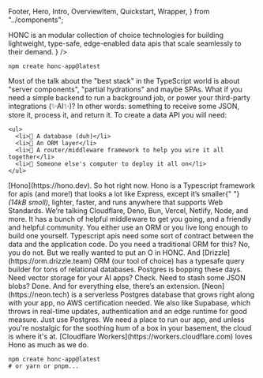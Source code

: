   Footer,
  Hero,
  Intro,
  OverviewItem,
  Quickstart,
  Wrapper,
} from "../components";

<Nav />

<main>
<Hero
  quote="It's 2024, I'm building a data API and I'm using TypeScript. What do I use?"
  citation={
    <>
      <abbr>HONC</abbr> is an modular collection of choice technologies for
      building lightweight, type-safe, edge-enabled data apis that scale
      seamlessly to their demand.
    </>
  }
/>

<Wrapper narrow>
  <GetStarted title="TL;DR">

  ```shell
  npm create honc-app@latest
  ```

  </GetStarted>
</Wrapper>

<Intro>
  <p>
    Most of the talk about the "best stack" in the TypeScript world is about
    "server components", "partial hydrations" and maybe SPAs. What if you need
    a simple backend to run a background job, or power your third-party
    integrations (✨AI✨)? In other words: something to receive some JSON,
    store it, process it, and return it. To create a data API you will need:

    <ul>
      <li>🪿 A database (duh)</li>
      <li>🪿 An ORM layer</li>
      <li>🪿 A router/middleware framework to help you wire it all together</li>
      <li>🪿 Someone else's computer to deploy it all on</li>
    </ul>

  </p>
</Intro>

<Overview title="Overview">
  <OverviewItem title="Hono" iconType="hono">
    [Hono](https://hono.dev). So hot right now. Hono is a Typescript framework
    for apis (and more!) that looks a lot like Express, except it’s smaller{" "}
    <i>(14kB smoll)</i>, lighter, faster, and runs anywhere that supports Web
    Standards. We’re talking Cloudflare, Deno, Bun, Vercel, Netlify, Node, and
    more. It has a bunch of helpful middleware to get you going, and a friendly
    and helpful community.
  </OverviewItem>
  <OverviewItem title="ORM (Drizzle)" iconType="orm">
    You either use an ORM or you live long enough to build one yourself.
    Typescript apis need some sort of contract between the data and the
    application code. Do you need a traditional ORM for this? No, you do not.
    But we really wanted to put an O in HONC. And
    [Drizzle](https://orm.drizzle.team) ORM (our tool of choice) has a typesafe
    query builder for tons of relational databases.
  </OverviewItem>
  <OverviewItem title="Neon" iconType="db">
    Postgres is bopping these days. Need vector storage for your AI apps? Check.
    Need to stash some JSON blobs? Done. And for everything else, there’s an
    extension. [Neon](https://neon.tech) is a serverless Postgres database that
    grows right along with your app, no AWS certification needed. We also like
    Supabase, which throws in real-time updates, authentication and an edge
    runtime for good measure. Just use Postgres.
  </OverviewItem>
  <OverviewItem title="Cloud (Cloudflare)" iconType="cloud">
    We need a place to run our app, and unless you're nostalgic for the soothing
    hum of a box in your basement, the cloud is where it's at. [Cloudflare
    Workers](https://workers.cloudflare.com) loves Hono as much as we do.
  </OverviewItem>
</Overview>

<Wrapper>
  <Quickstart title="Quickstart">

```shell
npm create honc-app@latest
# or yarn or pnpm...
```

  </Quickstart>
</Wrapper>
</main>

<Footer />
